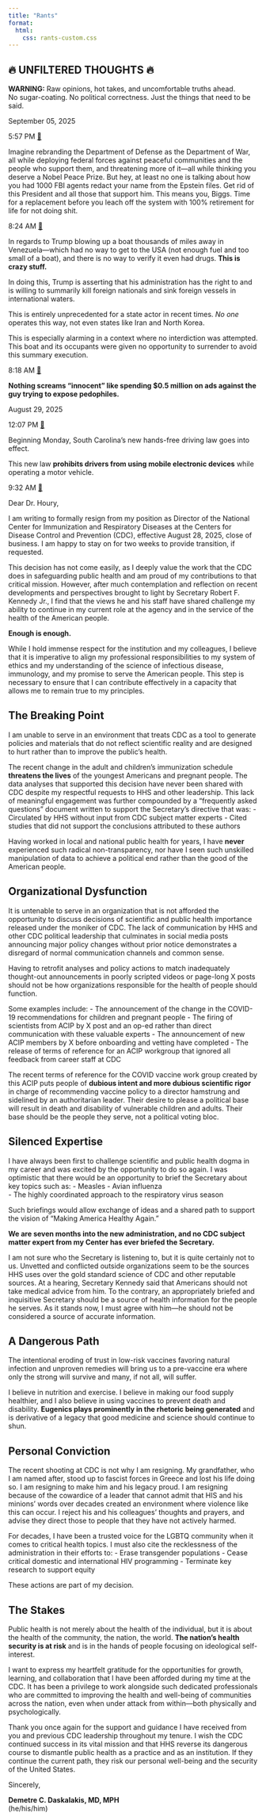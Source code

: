 ```yaml
---
title: "Rants"
format: 
  html:
    css: rants-custom.css
---
```


<style>
/* Firefox-specific dark mode enforcement */
html, body {
  background-color: #0a0a0a !important;
}

.quarto-light body {
  background-color: #0a0a0a !important;
}

/* Override any Quarto containers */
#quarto-document-content,
#quarto-content,
.quarto-container-page,
.page-layout-article,
main {
  background-color: #0a0a0a !important;
}

/* For users who prefer light mode, use light colors */
@media (prefers-color-scheme: light) {
  html, body {
    background-color: #ffffff !important;
  }
  
  .rants-container {
    background-color: #ffffff !important;
  }
  
  #quarto-document-content,
  #quarto-content,
  .quarto-container-page,
  .page-layout-article,
  main {
    background-color: #ffffff !important;
  }
}
</style>

<div class="rants-container" style="background-color: #0a0a0a; min-height: 100vh;">

# 🔥 UNFILTERED THOUGHTS 🔥

<div class="rants-intro">
<strong>WARNING:</strong> Raw opinions, hot takes, and uncomfortable truths ahead.<br>
No sugar-coating. No political correctness. Just the things that need to be said.
</div>

<div class="rants-timeline">

<!-- 2025-08-29 -->


<!-- 2025-09-05 -->
<div class="rant-day" data-date="2025-09-05">
<div class="date-header">
<span class="date">September 05, 2025</span>
</div>

<div class="rant-entry" id="rant-2025-09-05-1757109422471">
<div class="time-stamp">
5:57 PM
<a href="#rant-2025-09-05-1757109422471" class="rant-anchor" title="Link to this rant">🔗</a>
</div>
<div class="rant-content">
Imagine rebranding the Department of Defense as the Department of War, all while deploying federal forces against peaceful communities and the people who support them, and threatening more of it—all while thinking you deserve a Nobel Peace Prize. But hey, at least no one is talking about how you had 1000 FBI agents redact your name from the Epstein files. Get rid of this President and all those that support him. This means you, Biggs. Time for a replacement before you leach off the system with 100% retirement for life for not doing shit.
</div>
</div>


<div class="rant-entry" id="rant-2025-09-05-1757075051744">
<div class="time-stamp">
8:24 AM
<a href="#rant-2025-09-05-1757075051744" class="rant-anchor" title="Link to this rant">🔗</a>
</div>
<div class="rant-content">
In regards to Trump blowing up a boat thousands of miles away in Venezuela—which had no way to get to the USA (not enough fuel and too small of a boat), and there is no way to verify it even had drugs. **This is crazy stuff.**

In doing this, Trump is asserting that his administration has the right to and is willing to summarily kill foreign nationals and sink foreign vessels in international waters.

This is entirely unprecedented for a state actor in recent times. *No one* operates this way, not even states like Iran and North Korea.

This is especially alarming in a context where no interdiction was attempted. This boat and its occupants were given no opportunity to surrender to avoid this summary execution.
</div>
</div>

<div class="rant-entry" id="rant-2025-09-05-1757074696630">
<div class="time-stamp">
8:18 AM
<a href="#rant-2025-09-05-1757074696630" class="rant-anchor" title="Link to this rant">🔗</a>
</div>
<div class="rant-content">
**Nothing screams "innocent" like spending $0.5 million on ads against the guy trying to expose pedophiles.**
</div>
</div>

</div><div class="rant-day" data-date="2025-08-29">
<div class="date-header">
<span class="date">August 29, 2025</span>
</div>

<div class="rant-entry" id="rant-2025-08-29-1756483677475">
<div class="time-stamp">
12:07 PM
<a href="#rant-2025-08-29-1756483677475" class="rant-anchor" title="Link to this rant">🔗</a>
</div>
<div class="rant-content">
Beginning Monday, South Carolina's new hands-free driving law goes into effect.

This new law **prohibits drivers from using mobile electronic devices** while operating a motor vehicle.
</div>
</div>

<div class="rant-entry" id="rant-2025-08-29-1756474355923">
<div class="time-stamp">
9:32 AM
<a href="#rant-2025-08-29-1756474355923" class="rant-anchor" title="Link to this rant">🔗</a>
</div>
<div class="rant-content">
Dear Dr. Houry,

I am writing to formally resign from my position as Director of the National Center for Immunization and Respiratory Diseases at the Centers for Disease Control and Prevention (CDC), effective August 28, 2025, close of business. I am happy to stay on for two weeks to provide transition, if requested.

This decision has not come easily, as I deeply value the work that the CDC does in safeguarding public health and am proud of my contributions to that critical mission. However, after much contemplation and reflection on recent developments and perspectives brought to light by Secretary Robert F. Kennedy Jr., I find that the views he and his staff have shared challenge my ability to continue in my current role at the agency and in the service of the health of the American people. 

**Enough is enough.**

While I hold immense respect for the institution and my colleagues, I believe that it is imperative to align my professional responsibilities to my system of ethics and my understanding of the science of infectious disease, immunology, and my promise to serve the American people. This step is necessary to ensure that I can contribute effectively in a capacity that allows me to remain true to my principles.

## The Breaking Point

I am unable to serve in an environment that treats CDC as a tool to generate policies and materials that do not reflect scientific reality and are designed to hurt rather than to improve the public's health. 

The recent change in the adult and children's immunization schedule **threatens the lives** of the youngest Americans and pregnant people. The data analyses that supported this decision have never been shared with CDC despite my respectful requests to HHS and other leadership. This lack of meaningful engagement was further compounded by a "frequently asked questions" document written to support the Secretary's directive that was:
- Circulated by HHS without input from CDC subject matter experts
- Cited studies that did not support the conclusions attributed to these authors

Having worked in local and national public health for years, I have **never** experienced such radical non-transparency, nor have I seen such unskilled manipulation of data to achieve a political end rather than the good of the American people.

## Organizational Dysfunction

It is untenable to serve in an organization that is not afforded the opportunity to discuss decisions of scientific and public health importance released under the moniker of CDC. The lack of communication by HHS and other CDC political leadership that culminates in social media posts announcing major policy changes without prior notice demonstrates a disregard of normal communication channels and common sense. 

Having to retrofit analyses and policy actions to match inadequately thought-out announcements in poorly scripted videos or page-long X posts should not be how organizations responsible for the health of people should function. 

Some examples include:
- The announcement of the change in the COVID-19 recommendations for children and pregnant people
- The firing of scientists from ACIP by X post and an op-ed rather than direct communication with these valuable experts
- The announcement of new ACIP members by X before onboarding and vetting have completed
- The release of terms of reference for an ACIP workgroup that ignored all feedback from career staff at CDC

The recent terms of reference for the COVID vaccine work group created by this ACIP puts people of **dubious intent and more dubious scientific rigor** in charge of recommending vaccine policy to a director hamstrung and sidelined by an authoritarian leader. Their desire to please a political base will result in death and disability of vulnerable children and adults. Their base should be the people they serve, not a political voting bloc.

## Silenced Expertise

I have always been first to challenge scientific and public health dogma in my career and was excited by the opportunity to do so again. I was optimistic that there would be an opportunity to brief the Secretary about key topics such as:
- Measles
- Avian influenza  
- The highly coordinated approach to the respiratory virus season

Such briefings would allow exchange of ideas and a shared path to support the vision of "Making America Healthy Again." 

**We are seven months into the new administration, and no CDC subject matter expert from my Center has ever briefed the Secretary.**

I am not sure who the Secretary is listening to, but it is quite certainly not to us. Unvetted and conflicted outside organizations seem to be the sources HHS uses over the gold standard science of CDC and other reputable sources. At a hearing, Secretary Kennedy said that Americans should not take medical advice from him. To the contrary, an appropriately briefed and inquisitive Secretary should be a source of health information for the people he serves. As it stands now, I must agree with him—he should not be considered a source of accurate information.

## A Dangerous Path

The intentional eroding of trust in low-risk vaccines favoring natural infection and unproven remedies will bring us to a pre-vaccine era where only the strong will survive and many, if not all, will suffer. 

I believe in nutrition and exercise. I believe in making our food supply healthier, and I also believe in using vaccines to prevent death and disability. **Eugenics plays prominently in the rhetoric being generated** and is derivative of a legacy that good medicine and science should continue to shun.

## Personal Conviction

The recent shooting at CDC is not why I am resigning. My grandfather, who I am named after, stood up to fascist forces in Greece and lost his life doing so. I am resigning to make him and his legacy proud. I am resigning because of the cowardice of a leader that cannot admit that HIS and his minions' words over decades created an environment where violence like this can occur. I reject his and his colleagues' thoughts and prayers, and advise they direct those to people that they have not actively harmed.

For decades, I have been a trusted voice for the LGBTQ community when it comes to critical health topics. I must also cite the recklessness of the administration in their efforts to:
- Erase transgender populations
- Cease critical domestic and international HIV programming
- Terminate key research to support equity

These actions are part of my decision.

## The Stakes

Public health is not merely about the health of the individual, but it is about the health of the community, the nation, the world. **The nation's health security is at risk** and is in the hands of people focusing on ideological self-interest.

I want to express my heartfelt gratitude for the opportunities for growth, learning, and collaboration that I have been afforded during my time at the CDC. It has been a privilege to work alongside such dedicated professionals who are committed to improving the health and well-being of communities across the nation, even when under attack from within—both physically and psychologically.

Thank you once again for the support and guidance I have received from you and previous CDC leadership throughout my tenure. I wish the CDC continued success in its vital mission and that HHS reverse its dangerous course to dismantle public health as a practice and as an institution. If they continue the current path, they risk our personal well-being and the security of the United States.

Sincerely,

**Demetre C. Daskalakis, MD, MPH**  
(he/his/him)
</div>
</div>

</div>

<!-- rants will be inserted here -->

</div>
</div>